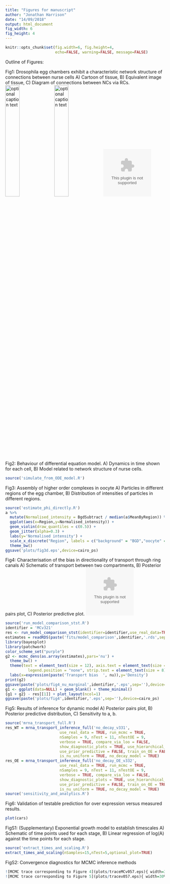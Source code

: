 ```yaml
---
title: "Figures for manuscript"
author: "Jonathan Harrison"
date: "14/09/2018"
output: html_document
fig_width: 6
fig_height: 4
---
```

```r
knitr::opts_chunk$set(fig.width=6, fig.height=4,
                      echo=FALSE, warning=FALSE, message=FALSE)
```
Outline of Figures:

Fig1: Drosophila egg chambers exhibit a characteristic network structure of connections between nurse cells A) Cartoon of tissue, B) Equivalent image of tissue, C) Diagram of connections between NCs via RCs.
![optional caption text](plots/schematic.png){ width=30% }
![optional caption text](data/Example4/20170714_oocyte_stg6_phalloidin-488_grk-546_Z_02.png){ width=30% }
![optional caption text](plots/fig1c.eps){ width=30% }

Fig2: Behaviour of differential equation model. A) Dynamics in time shown for each cell, B) Model related to network structure of nurse cells.
```r
source('simulate_from_ODE_model.R')
```

Fig3: Assembly of higher order complexes in oocyte A) Particles in different regions of the egg chamber, B) Distribution of intensities of particles in different regions.

```r
source('estimate_phi_directly.R')
a %>% 
  mutate(Normalised_intensity = BgdSubtract / median(a$MeanByRegion)) %>%
  ggplot(aes(x=Region,y=Normalised_intensity)) +
  geom_violin(draw_quantiles = c(0.5)) +
  geom_jitter(alpha=0.3) +
  labs(y='Normalised intensity') +
  scale_x_discrete("Region", labels = c("background" = "BGD","oocyte" = "OO","nurse_cells" = "NC")) +
  theme_bw()
ggsave('plots/fig3d.eps',device=cairo_ps)
```


Fig4: Characterisation of the bias in directionality of transport through ring canals A) Schematic of transport between two compartments, B) Posterior pairs plot, C) Posterior predictive plot.
![optional caption text](plots/fig4_schematic.eps){ width=30% }
```r
source('run_model_comparison_stst.R')
identifier = 'MCv321'
res <- run_model_comparison_stst(identifier=identifier,use_real_data=TRUE,run_mcmc=FALSE,parametersToPlot = c('nu','xi','phi'),verbose=FALSE,show_diagnostic_plots=FALSE,train_on_OE=FALSE)
estimates = readRDS(paste('fits/model_comparison',identifier,'.rds',sep='')) 
library(bayesplot)
library(patchwork)
color_scheme_set("purple")
g2 <- mcmc_dens(as.array(estimates),pars='nu') +
  theme_bw() +
  theme(text = element_text(size = 12), axis.text = element_text(size = 12),
          legend.position = "none", strip.text = element_text(size = 8)) + 
  labs(x=expression(paste('Transport bias  ', nu)),y='Density')
print(g2)
ggsave(paste('plots/fig4_nu_marginal',identifier,'.eps',sep=''),device=cairo_ps)
g1 <- ggplot(data=NULL) + geom_blank() + theme_minimal()
{g1 + g2} - res[[1]] + plot_layout(ncol=1)
ggsave(paste('plots/fig4',identifier,'.eps',sep=''),device=cairo_ps)
```

Fig5: Results of inference for dynamic model A) Posterior pairs plot, B) Posterior predictive distribution, C) Sensitivity to a, b.
```r
source('mrna_transport_full.R')
res_WT = mrna_transport_inference_full('no_decay_v331',
						use_real_data = TRUE, run_mcmc = TRUE,
						nSamples = 9, nTest = 11, nTestOE = 9,
						verbose = TRUE, compare_via_loo = FALSE,
						show_diagnostic_plots = TRUE, use_hierarchical_model = FALSE,
						use_prior_predictive = FALSE, train_on_OE = FALSE,
						is_nu_uniform = TRUE, no_decay_model = TRUE)
res_OE = mrna_transport_inference_full('no_decay_OE_v332',
						use_real_data = TRUE, run_mcmc = TRUE,
						nSamples = 9, nTest = 11, nTestOE = 9,
						verbose = TRUE, compare_via_loo = FALSE,
						show_diagnostic_plots = TRUE, use_hierarchical_model = FALSE,
						use_prior_predictive = FALSE, train_on_OE = TRUE,
						is_nu_uniform = TRUE, no_decay_model = TRUE)
source('sensitivity_and_analytics.R')
```

Fig6: Validation of testable prediction for over expression versus measured results.  
```r
plot(cars)
```

FigS1: (Supplementary) Exponential growth model to establish timescales A) Schematic of time points used for each stage, B) Linear regression of log(A) against the time points for each stage.
```r
source('extract_times_and_scaling.R')
extract_times_and_scaling(nSamples=15,nTest=5,optional_plot=TRUE)
```

FigS2: Convergence diagnostics for MCMC inference methods
```r
![MCMC trace corresponding to Figure 4](plots/traceMCv057.eps){ width=30% }
![MCMC trace corresponding to Figure 5](plots/tracev057.eps){ width=30% }
```
